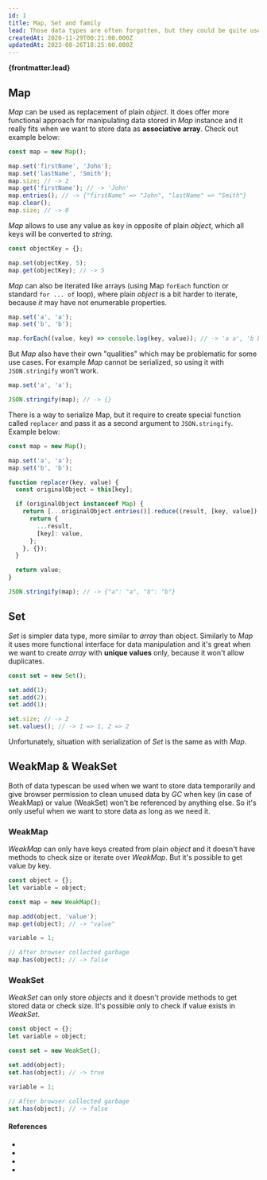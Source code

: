 ```yaml
---
id: 1
title: Map, Set and family
lead: Those data types are often forgotten, but they could be quite useful.
createdAt: 2020-11-29T00:21:00.000Z
updatedAt: 2023-08-26T18:25:00.000Z
---
```



<ArticleHeading title={frontmatter.title} />

**{frontmatter.lead}**

## Map

_Map_ can be used as replacement of plain _object_.
It does offer more functional approach for manipulating data stored in _Map_ instance and it really fits when we want to store data as **associative array**.
Check out example below:

```js
const map = new Map();

map.set('firstName', 'John');
map.set('lastName', 'Smith');
map.size; // -> 2
map.get('firstName'); // -> 'John'
map.entries(); // -> {"firstName" => "John", "lastName" => "Smith"}
map.clear();
map.size; // -> 0
```

_Map_ allows to use any value as key in opposite of plain _object_, which all keys will be converted to _string_.

```js
const objectKey = {};

map.set(objectKey, 5);
map.get(objectKey); // -> 5
```

_Map_ can also be iterated like arrays (using Map `forEach` function or standard `for ... of` loop),
where plain _object_ is a bit harder to iterate, because _it_ may have not enumerable properties.

```js
map.set('a', 'a');
map.set('b', 'b');

map.forEach((value, key) => console.log(key, value)); // -> 'a a', 'b b'
```

But _Map_ also have their own "qualities" which may be problematic for some use cases.
For example _Map_ cannot be serialized, so using it with `JSON.stringify` won't work.

```js
map.set('a', 'a');

JSON.stringify(map); // -> {}
```

There is a way to serialize Map, but it require to create special function called `replacer` and pass it as a second argument to `JSON.stringify`.
Example below:

```js
const map = new Map();

map.set('a', 'a');
map.set('b', 'b');

function replacer(key, value) {
  const originalObject = this[key];

  if (originalObject instanceof Map) {
    return [...originalObject.entries()].reduce((result, [key, value]) => {
      return {
        ...result,
        [key]: value,
      };
    }, {});
  }

  return value;
}

JSON.stringify(map); // -> {"a": "a", "b": "b"}
```

## Set

_Set_ is simpler data type, more similar to _array_ than object.
Similarly to _Map_ it uses more functional interface for data manipulation and it's great when we want to create _array_ with **unique values** only, because it won't allow duplicates.

```js
const set = new Set();

set.add(1);
set.add(2);
set.add(1);

set.size; // -> 2
set.values(); // -> 1 => 1, 2 => 2
```

Unfortunately, situation with serialization of _Set_ is the same as with _Map_.

## WeakMap & WeakSet

Both of data typescan be used when we want to store data temporarily and give browser permission to clean unused data by _GC_ when key (in case of WeakMap) or value (WeakSet) won't be referenced by anything else.
So it's only useful when we want to store data as long as we need it.

### WeakMap

_WeakMap_ can only have keys created from plain _object_ and it doesn't have methods to check size or iterate over _WeakMap_.
But it's possible to get value by key.

```js
const object = {};
let variable = object;

const map = new WeakMap();

map.add(object, 'value');
map.get(object); // -> "value"

variable = 1;

// After browser collected garbage
map.has(object); // -> false
```

### WeakSet

_WeakSet_ can only store _objects_ and it doesn't provide methods to get stored data or check size.
It's possible only to check if value exists in _WeakSet_.

```js
const object = {};
let variable = object;

const set = new WeakSet();

set.add(object);
set.has(object); // -> true

variable = 1;

// After browser collected garbage
set.has(object); // -> false
```

#### References

- <ArticleExternalLink
    href="https://developer.mozilla.org/en-US/docs/Web/JavaScript/Reference/Global_Objects/Map"
    title="Map on MDN"
  />
- <ArticleExternalLink
    href="https://developer.mozilla.org/en-US/docs/Web/JavaScript/Reference/Global_Objects/Set"
    title="Set on MDN"
  />
- <ArticleExternalLink
    href="https://developer.mozilla.org/en-US/docs/Web/JavaScript/Reference/Global_Objects/WeakSet"
    title="WeakSet on MDN"
  />
- <ArticleExternalLink
    href="https://developer.mozilla.org/en-US/docs/Web/JavaScript/Reference/Global_Objects/WeakMap"
    title="WeakMap on MDN"
  />
